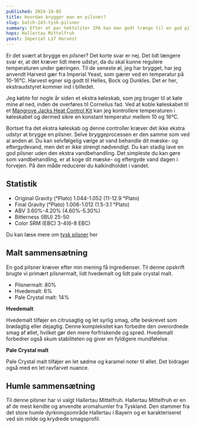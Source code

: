 ```yaml
---
published: 2024-10-05
title: Hvordan brygger man en pilsner?
slug: batch-243-tysk-pilsner
summary: Efter et par hektoliter IPA kan man godt trænge til en god pilsner
hops: Hallertau Mittelfruh
yeast: Imperial L17 Harvest
---
```



Er det svært at brygge en pilsner? Det korte svar er nej. Det lidt længere svar er, at det kræver lidt mere udstyr, da du skal kunne regulere temperaturen under gæringen. Til de seneste øl, jeg har brygget, har jeg anvendt Harvest gær fra Imperial Yeast, som gærer ved en temperatur på 10-16°C. Harvest egner sig godt til Helles, Bock og Dunkles. Det er her, ekstraudstyret kommer ind i billedet.

Jeg købte for nogle år siden et ekstra køleskab, som jeg bruger til at køle mine øl ned, inden de overføres til Cornelius fad. Ved at koble køleskabet til et [Mangrove Jacks Heat Control Kit](https://humlecentralen.dk/shop/58-div-udstyr-og-tilbehoer-/4849-mangrove-jacks-heat-control-kit/) kan jeg kontrollere temperaturen i køleskabet og dermed sikre en konstant temperatur mellem 10 og 16°C.

<SponsorPanel sponsor="Humlecentralen.dk" />

Bortset fra det ekstra køleskab og denne controller kræver det ikke ekstra udstyr at brygge en pilsner. Selve bryggeprocessen er den samme som ved al anden øl. Du kan selvfølgelig vælge at vand behandle dit mæske- og eftergydevand, men det er ikke strengt nødvendigt. Du kan stadig lave en god pilsner uden den ekstra vandbehandling.
Det simpleste du kan gøre som vandbehandling, er at koge dit mæske- og eftergyde vand dagen i forvejen. På den måde reducerer du kalkindholdet i vandet.

## Statistik
- Original Gravity (°Plato) 1.044-1.052 (11-12.9 °Plato)
- Final Gravity (°Plato) 1.006-1.012 (1.5-3.1 °Plato) 
- ABV 3.60%-4.20% (4.60%-5.30%) 
- Bitterness (IBU) 25-50 
- Color SRM (EBC) 3-4(6-8 EBC)

Du kan læse mere om [tysk pilsner](/oeltyper/german-style-pilsener) her

## Malt sammensætning

En god pilsner kræver efter min mening få ingredienser. Til denne opskrift brugte vi primært pilsnermalt, lidt hvedemalt og lidt pale crystal malt.

* Pilsnermalt: 80%
* Hvedemalt: 6%
* Pale Crystal malt: 14%

**Hvedemalt**

Hvedemalt tilføjer en citrusagtig og let syrlig smag, ofte beskrevet som brødagtig eller dejagtig. Denne kompleksitet kan forbedre den overordnede smag af øllet, hvilket gør den mere forfriskende og sprød. Hvedemalt forbedrer også skum stabiliteten og giver en fyldigere mundfølelse.

**Pale Crystal malt**

Pale Crystal malt tilføjer en let sødme og karamel noter til øllet. Det bidrager også med en let ravfarvet nuance.

## Humle sammensætning

Til denne pilsner har vi valgt Hallertau Mittelfruh. Hallertau Mittelfruh er en af de mest kendte og anvendte aromahumler fra Tyskland. Den stammer fra det store humle dyrkningsområde Hallertau i Bayern og er karakteriseret ved sin milde og krydrede smagsprofil.


